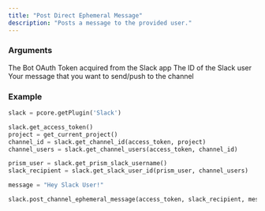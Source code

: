 ```yaml
---
title: "Post Direct Ephemeral Message"
description: "Posts a message to the provided user."
---
```


### Arguments
<ParamField path="access_token" type="string" required>
    The Bot OAuth Token acquired from the Slack app
</ParamField>
<ParamField path="slack_recipient" type="string" required>
    The ID of the Slack user
</ParamField>
<ParamField path="message" type="string" required>
    Your message that you want to send/push to the channel
</ParamField>


### Example
```python Slack\Scripts\client\slack\api\post.py lines icon="python"
slack = pcore.getPlugin('Slack')

slack.get_access_token()
project = get_current_project()
channel_id = slack.get_channel_id(access_token, project)
channel_users = slack.get_channel_users(access_token, channel_id)

prism_user = slack.get_prism_slack_username()
slack_recipient = slack.get_slack_user_id(prism_user, channel_users)

message = "Hey Slack User!"

slack.post_channel_ephemeral_message(access_token, slack_recipient, message)

```